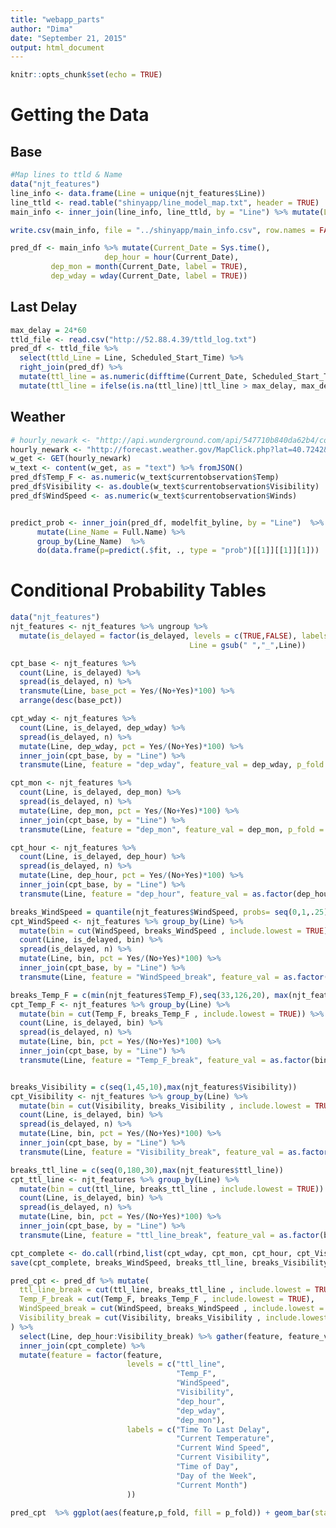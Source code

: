 ```yaml
---
title: "webapp_parts"
author: "Dima"
date: "September 21, 2015"
output: html_document
---
```


```r
knitr::opts_chunk$set(echo = TRUE)
```

# Getting the Data  
## Base
```r
#Map lines to ttld & Name
data("njt_features")
line_info <- data.frame(Line = unique(njt_features$Line))
line_ttld <- read.table("shinyapp/line_model_map.txt", header = TRUE)
main_info <- inner_join(line_info, line_ttld, by = "Line") %>% mutate(Line = gsub(" ","_",Line))

write.csv(main_info, file = "../shinyapp/main_info.csv", row.names = FALSE)
```

```r
pred_df <- main_info %>% mutate(Current_Date = Sys.time(),
                     dep_hour = hour(Current_Date),
         dep_mon = month(Current_Date, label = TRUE),
         dep_wday = wday(Current_Date, label = TRUE))
```

## Last Delay 
```r
max_delay = 24*60
ttld_file <- read.csv("http://52.88.4.39/ttld_log.txt")
pred_df <- ttld_file %>% 
  select(ttld_Line = Line, Scheduled_Start_Time) %>% 
  right_join(pred_df) %>% 
  mutate(ttl_line = as.numeric(difftime(Current_Date, Scheduled_Start_Time, units = "mins"))) %>% 
  mutate(ttl_line = ifelse(is.na(ttl_line)|ttl_line > max_delay, max_delay, ttl_line))

```


## Weather  

```r
# hourly_newark <- "http://api.wunderground.com/api/547710b840da62b4/conditions/q/NJ/Newark.json"
hourly_newark <- "http://forecast.weather.gov/MapClick.php?lat=40.7242&lon=-74.1726&FcstType=json"
w_get <- GET(hourly_newark)
w_text <- content(w_get, as = "text") %>% fromJSON()
pred_df$Temp_F <- as.numeric(w_text$currentobservation$Temp)
pred_df$Visibility <- as.double(w_text$currentobservation$Visibility)
pred_df$WindSpeed <- as.numeric(w_text$currentobservation$Winds)



```

```r
predict_prob <- inner_join(pred_df, modelfit_byline, by = "Line")  %>%
      mutate(Line_Name = Full.Name) %>%
      group_by(Line_Name)  %>%
      do(data.frame(p=predict(.$fit, ., type = "prob")[[1]][[1]][1]))
```



# Conditional Probability Tables  
```r
data("njt_features")
njt_features <- njt_features %>% ungroup %>% 
  mutate(is_delayed = factor(is_delayed, levels = c(TRUE,FALSE), labels = c("Yes","No")),
                                        Line = gsub(" ","_",Line))
```



```r
cpt_base <- njt_features %>% 
  count(Line, is_delayed) %>% 
  spread(is_delayed, n) %>%
  transmute(Line, base_pct = Yes/(No+Yes)*100) %>%
  arrange(desc(base_pct))

```


```r

cpt_wday <- njt_features %>% 
  count(Line, is_delayed, dep_wday) %>% 
  spread(is_delayed, n) %>%
  mutate(Line, dep_wday, pct = Yes/(No+Yes)*100) %>% 
  inner_join(cpt_base, by = "Line") %>% 
  transmute(Line, feature = "dep_wday", feature_val = dep_wday, p_fold = log2(pct/base_pct))

cpt_mon <- njt_features %>% 
  count(Line, is_delayed, dep_mon) %>% 
  spread(is_delayed, n) %>%
  mutate(Line, dep_mon, pct = Yes/(No+Yes)*100) %>% 
  inner_join(cpt_base, by = "Line") %>% 
  transmute(Line, feature = "dep_mon", feature_val = dep_mon, p_fold = log2(pct/base_pct))

cpt_hour <- njt_features %>% 
  count(Line, is_delayed, dep_hour) %>% 
  spread(is_delayed, n) %>%
  mutate(Line, dep_hour, pct = Yes/(No+Yes)*100) %>% 
  inner_join(cpt_base, by = "Line") %>% 
  transmute(Line, feature = "dep_hour", feature_val = as.factor(dep_hour), p_fold = log2(pct/base_pct))
```


```r
breaks_WindSpeed = quantile(njt_features$WindSpeed, probs= seq(0,1,.25))
cpt_WindSpeed <- njt_features %>% group_by(Line) %>%
  mutate(bin = cut(WindSpeed, breaks_WindSpeed , include.lowest = TRUE)) %>% 
  count(Line, is_delayed, bin) %>% 
  spread(is_delayed, n) %>%
  mutate(Line, bin, pct = Yes/(No+Yes)*100) %>% 
  inner_join(cpt_base, by = "Line") %>% 
  transmute(Line, feature = "WindSpeed_break", feature_val = as.factor(bin), p_fold = log2(pct/base_pct))

breaks_Temp_F = c(min(njt_features$Temp_F),seq(33,126,20), max(njt_features$Temp_F))
cpt_Temp_F <- njt_features %>% group_by(Line) %>%
  mutate(bin = cut(Temp_F, breaks_Temp_F , include.lowest = TRUE)) %>% 
  count(Line, is_delayed, bin) %>% 
  spread(is_delayed, n) %>%
  mutate(Line, bin, pct = Yes/(No+Yes)*100) %>% 
  inner_join(cpt_base, by = "Line") %>% 
  transmute(Line, feature = "Temp_F_break", feature_val = as.factor(bin), p_fold = log2(pct/base_pct))


breaks_Visibility = c(seq(1,45,10),max(njt_features$Visibility))
cpt_Visibility <- njt_features %>% group_by(Line) %>%
  mutate(bin = cut(Visibility, breaks_Visibility , include.lowest = TRUE)) %>% 
  count(Line, is_delayed, bin) %>% 
  spread(is_delayed, n) %>%
  mutate(Line, bin, pct = Yes/(No+Yes)*100) %>% 
  inner_join(cpt_base, by = "Line") %>% 
  transmute(Line, feature = "Visibility_break", feature_val = as.factor(bin), p_fold = log2(pct/base_pct))
```

```r
breaks_ttl_line = c(seq(0,180,30),max(njt_features$ttl_line))
cpt_ttl_line <- njt_features %>% group_by(Line) %>%
  mutate(bin = cut(ttl_line, breaks_ttl_line , include.lowest = TRUE)) %>% 
  count(Line, is_delayed, bin) %>% 
  spread(is_delayed, n) %>%
  mutate(Line, bin, pct = Yes/(No+Yes)*100) %>% 
  inner_join(cpt_base, by = "Line") %>% 
  transmute(Line, feature = "ttl_line_break", feature_val = as.factor(bin), p_fold = log2(pct/base_pct))
```



```r
cpt_complete <- do.call(rbind,list(cpt_wday, cpt_mon, cpt_hour, cpt_Visibility, cpt_Temp_F, cpt_WindSpeed, cpt_ttl_line))
save(cpt_complete, breaks_WindSpeed, breaks_ttl_line, breaks_Visibility, breaks_Temp_F,  file="shinyapp/cpt_complete.rda")
```


```r
pred_cpt <- pred_df %>% mutate(
  ttl_line_break = cut(ttl_line, breaks_ttl_line , include.lowest = TRUE),
  Temp_F_break = cut(Temp_F, breaks_Temp_F , include.lowest = TRUE),
  WindSpeed_break = cut(WindSpeed, breaks_WindSpeed , include.lowest = TRUE),
  Visibility_break = cut(Visibility, breaks_Visibility , include.lowest = TRUE)
) %>% 
  select(Line, dep_hour:Visibility_break) %>% gather(feature, feature_val, -Line, -ttl_line:-WindSpeed) %>% 
  inner_join(cpt_complete) %>% 
  mutate(feature = factor(feature, 
                          levels = c("ttl_line",
                                     "Temp_F", 
                                     "WindSpeed",
                                     "Visibility", 
                                     "dep_hour",
                                     "dep_wday",
                                     "dep_mon"),
                          labels = c("Time To Last Delay",
                                     "Current Temperature",
                                     "Current Wind Speed",
                                     "Current Visibility",
                                     "Time of Day",
                                     "Day of the Week",
                                     "Current Month")
                          ))
```

```r
pred_cpt  %>% ggplot(aes(feature,p_fold, fill = p_fold)) + geom_bar(stat = "identity") + facet_wrap(~Line, ncol = 3) + coord_flip() + theme_minimal() + scale_fill_gradient2(low = "blue", mid = "black", high = "red", midpoint = 0) + ylim(-1,1)
```


